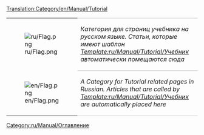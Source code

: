 [[Translation:Category/en/Manual/Tutorial]]

{| 
|- valign="top"
| [[File:ru/Flag.png]]
| style="border-top:1px solid silver; border-bottom:1px solid silver;" |''Категория для страниц учебника на русском языке. Статьи, которые имеют шаблон [[Template:ru/Manual/Tutorial/Учебник]] автоматически помещаются сюда''
|- valign="top"
| [[File:en/Flag.png]]
| style="border-bottom:1px solid silver;" |''A Category for Tutorial related pages in Russian. Articles that are called by [[Template:ru/Manual/Tutorial/Учебник]] are automatically placed here''
|}
[[Category:ru/Manual/Оглавление]]